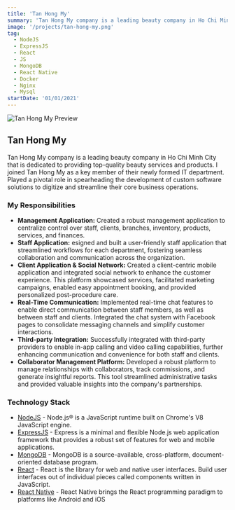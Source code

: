```yaml
---
title: 'Tan Hong My'
summary: 'Tan Hong My company is a leading beauty company in Ho Chi Minh City that is dedicated to providing top-quality beauty services and products.'
image: '/projects/tan-hong-my.png'
tag:
  - NodeJS
  - ExpressJS
  - React
  - JS
  - MongoDB
  - React Native
  - Docker
  - Nginx
  - Mysql
startDate: '01/01/2021'
---
```


![Tan Hong My Preview](/projects/tan-hong-my.png)

## Tan Hong My

Tan Hong My company is a leading beauty company in Ho Chi Minh City that is dedicated to providing top-quality beauty services and products.
I joined Tan Hong My as a key member of their newly formed IT department. Played a pivotal role in spearheading the development of custom software solutions to digitize and streamline their core business operations.

### My Responsibilities

- **Management Application:** Created a robust management application to centralize control over staff, clients, branches, inventory, products, services, and finances.
- **Staff Application:** esigned and built a user-friendly staff application that streamlined workflows for each department, fostering seamless collaboration and communication across the organization.
- **Client Application & Social Network:** Created a client-centric mobile application and integrated social network to enhance the customer experience. This platform showcased services, facilitated marketing campaigns, enabled easy appointment booking, and provided personalized post-procedure care.
- **Real-Time Communication:** Implemented real-time chat features to enable direct communication between staff members, as well as between staff and clients. Integrated the chat system with Facebook pages to consolidate messaging channels and simplify customer interactions.
- **Third-party Integration:** Successfully integrated with third-party providers to enable in-app calling and video calling capabilities, further enhancing communication and convenience for both staff and clients.
- **Collaborator Management Platform:** Developed a robust platform to manage relationships with collaborators, track commissions, and generate insightful reports. This tool streamlined administrative tasks and provided valuable insights into the company's partnerships.

### Technology Stack

- [NodeJS](https://nodejs.org/) - Node.js® is a JavaScript runtime built on Chrome's V8 JavaScript engine.
- [ExpressJS](https://expressjs.com/) - Express is a minimal and flexible Node.js web application framework that provides a robust set of features for web and mobile applications.
- [MongoDB](https://www.mongodb.com/) - MongoDB is a source-available, cross-platform, document-oriented database program.
- [React](https://react.dev/) - React is the library for web and native user interfaces. Build user interfaces out of individual pieces called components written in JavaScript.
- [React Native](https://reactnative.dev/) - React Native brings the React programming paradigm to platforms like Android and iOS
